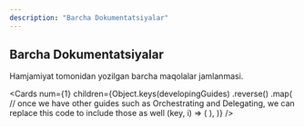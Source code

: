 ```yaml
---
description: "Barcha Dokumentatsiyalar"
---
```



## Barcha Dokumentatsiyalar

Hamjamiyat tomonidan yozilgan barcha maqolalar jamlanmasi.

<Cards
  num={1}
  children={Object.keys(developingGuides)
    .reverse()
    .map(
      // once we have other guides such as Orchestrating and Delegating, we can replace this code to include those as well
      (key, i) => (
        <Card
          key={i}
          title={developingGuides[key].longTitle}
          level={developingGuides[key].level}
          category={developingGuides[key].category}
          author={developingGuides[key].author}
          createdAt={developingGuides[key].createdAt}
          minutesRead={developingGuides[key].minutesRead}
          href={developingGuides[key].href}
        />
      ),
    )}
/>
